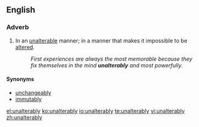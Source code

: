 ==English==

===Adverb===
{{en-adv}}

# In an [[unalterable]] manner; in a manner that makes it impossible to be [[alter#Verb|alter]]ed.
#: ''First experiences are always the most memorable because they fix themselves in the mind '''unalterably''' and most powerfully.''

====Synonyms====
* [[unchangeably]]
* [[immutably]]

[[el:unalterably]]
[[ko:unalterably]]
[[io:unalterably]]
[[te:unalterably]]
[[vi:unalterably]]
[[zh:unalterably]]